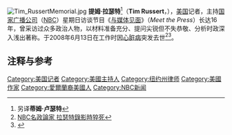 [[File:Tim_RussertMemorial.jpg|thumb]]
'''提姆·拉瑟特'''<ref>另译'''蒂姆·卢瑟特'''</ref>（'''Tim Russert'''，{{bd|1950年|5月7日|2008年|6月13日|catIdx=Russert, Tim}}），[[美国|美国]]记者，主持[[国家广播公司|国家广播公司]]（[[NBC|NBC]]）星期日访谈节目《[[与媒体见面|与媒体见面]]》（''Meet the Press''）长达16年，曾采访过众多政治人物，以材料准备充分、提问尖锐但不失恭敬、分析时政深入浅出著称。于2008年6月13日在工作时因[[心脏病|心脏病]]突发去世<ref>[http://udn.com/NEWS/WORLD/WOR6/4385094.shtml NBC名政論家 拉瑟特錄影時猝死]</ref><ref>{{Cite web |url=http://www.chinanews.com.cn/gj/bm/news/2008/06-15/1281990.shtml |title=NBC著名主播录像中心脏病发死亡 专访政客18年 |access-date=2008-06-15 |archive-date=2008-08-01 |archive-url=https://web.archive.org/web/20080801180732/http://www.chinanews.com.cn/gj/bm/news/2008/06-15/1281990.shtml |dead-url=no }}</ref>。

== 注释与参考 ==
{{reflist}}

{{Authority control}}
{{DEFAULTSORT:Russert, Tim}}
[[Category:美国记者|Category:美国记者]]
[[Category:美國主持人|Category:美國主持人]]
[[Category:纽约州律师|Category:纽约州律师]]
[[Category:美國作家|Category:美國作家]]
[[Category:愛爾蘭裔美國人|Category:愛爾蘭裔美國人]]
[[Category:NBC新闻|Category:NBC新闻]]